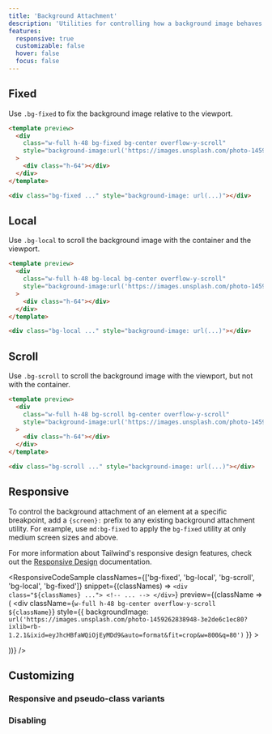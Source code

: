 ```yaml
---
title: 'Background Attachment'
description: 'Utilities for controlling how a background image behaves when scrolling.'
features:
  responsive: true
  customizable: false
  hover: false
  focus: false
---
```




## Fixed

Use `.bg-fixed` to fix the background image relative to the viewport.

```html
<template preview>
  <div
    class="w-full h-48 bg-fixed bg-center overflow-y-scroll"
    style="background-image:url('https://images.unsplash.com/photo-1459262838948-3e2de6c1ec80?ixlib=rb-1.2.1&ixid=eyJhcHBfaWQiOjEyMDd9&auto=format&fit=crop&w=800&q=80');"
  >
    <div class="h-64"></div>
  </div>
</template>

<div class="bg-fixed ..." style="background-image: url(...)"></div>
```

## Local

Use `.bg-local` to scroll the background image with the container and the viewport.

```html
<template preview>
  <div
    class="w-full h-48 bg-local bg-center overflow-y-scroll"
    style="background-image:url('https://images.unsplash.com/photo-1459262838948-3e2de6c1ec80?ixlib=rb-1.2.1&ixid=eyJhcHBfaWQiOjEyMDd9&auto=format&fit=crop&w=800&q=80');"
  >
    <div class="h-64"></div>
  </div>
</template>

<div class="bg-local ..." style="background-image: url(...)"></div>
```

## Scroll

Use `.bg-scroll` to scroll the background image with the viewport, but not with the container.

```html
<template preview>
  <div
    class="w-full h-48 bg-scroll bg-center overflow-y-scroll"
    style="background-image:url('https://images.unsplash.com/photo-1459262838948-3e2de6c1ec80?ixlib=rb-1.2.1&ixid=eyJhcHBfaWQiOjEyMDd9&auto=format&fit=crop&w=800&q=80');"
  >
    <div class="h-64"></div>
  </div>
</template>

<div class="bg-scroll ..." style="background-image: url(...)"></div>
```

## Responsive

To control the background attachment of an element at a specific breakpoint, add a `{screen}:` prefix to any existing background attachment utility. For example, use `md:bg-fixed` to apply the `bg-fixed` utility at only medium screen sizes and above.

For more information about Tailwind's responsive design features, check out the [Responsive Design](/docs/responsive-design) documentation.

<ResponsiveCodeSample
  classNames={['bg-fixed', 'bg-local', 'bg-scroll', 'bg-local', 'bg-fixed']}
  snippet={(classNames) => `
    <div class="${classNames} ...">
      <!-- ... -->
    </div>
  `}
  preview={(className => (
    <div
      className={`w-full h-48 bg-center overflow-y-scroll ${className}`}
      style={{
        backgroundImage: `url('https://images.unsplash.com/photo-1459262838948-3e2de6c1ec80?ixlib=rb-1.2.1&ixid=eyJhcHBfaWQiOjEyMDd9&auto=format&fit=crop&w=800&q=80')`
      }}
    >
      <div className="h-64"></div>
    </div>
  ))}
/>

## Customizing

### Responsive and pseudo-class variants

<Variants plugin="backgroundAttachment" />

### Disabling

<Disabling plugin="backgroundAttachment" />
